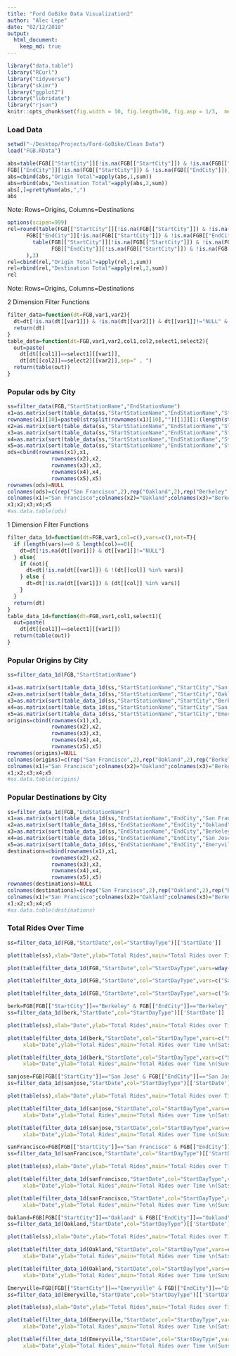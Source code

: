 ```yaml
---
title: "Ford GoBike Data Visualization2"
author: "Alec Lepe"
date: "02/12/2018"
output: 
  html_document:
    keep_md: true
---
```

```r
library("data.table")
library("RCurl")
library("tidyverse")
library("skimr")
library("ggplot2")
library("lubridate")
library("rjson")
knitr::opts_chunk$set(fig.width = 10, fig.length=10, fig.asp = 1/3,  message=FALSE)
```
### Load Data
```r
setwd("~/Desktop/Projects/Ford-GoBike/Clean Data")
load("FGB.RData")
```
```r
abs=table(FGB[["StartCity"]][!is.na(FGB[["StartCity"]]) & !is.na(FGB[["EndCity"]])],
FGB[["EndCity"]][!is.na(FGB[["StartCity"]]) & !is.na(FGB[["EndCity"]])])
abs=cbind(abs,"Origin Total"=apply(abs,1,sum))
abs=rbind(abs,"Destination Total"=apply(abs,2,sum))
abs[,]=prettyNum(abs,",")
abs
```
Note: Rows=Origins, Columns=Destinations

<!-- #sum(na.omit(FGB[["StartCity"]]=="Berkeley" & FGB[["EndCity"]]=="Emeryville")) -->
<!-- #Rows=Origins -->
<!-- #Columns=Destination -->

```r
options(scipen=999)
rel=round(table(FGB[["StartCity"]][!is.na(FGB[["StartCity"]]) & !is.na(FGB[["EndCity"]])],
      FGB[["EndCity"]][!is.na(FGB[["StartCity"]]) & !is.na(FGB[["EndCity"]])])/sum(
        table(FGB[["StartCity"]][!is.na(FGB[["StartCity"]]) & !is.na(FGB[["EndCity"]])],
              FGB[["EndCity"]][!is.na(FGB[["StartCity"]]) & !is.na(FGB[["EndCity"]])])
      ),3)
rel=cbind(rel,"Origin Total"=apply(rel,1,sum))
rel=rbind(rel,"Destination Total"=apply(rel,2,sum))
rel
```
Note: Rows=Origins, Columns=Destinations

2 Dimension Filter Functions
``` r
filter_data=function(dt=FGB,var1,var2){
  dt=dt[!is.na(dt[[var1]]) & !is.na(dt[[var2]]) & dt[[var1]]!="NULL" & dt[[var2]]!="NULL"]
  return(dt)
}
table_data=function(dt=FGB,var1,var2,col1,col2,select1,select2){
  out=paste(
    dt[dt[[col1]]==select1][[var1]],
    dt[dt[[col2]]==select2][[var2]],sep=" , ")
  return(table(out))
}
```

### Popular ods by City
``` r
ss=filter_data(FGB,"StartStationName","EndStationName")
x1=as.matrix(sort(table_data(ss,"StartStationName","EndStationName","StartCity","EndCity","San Francisco","San Francisco"),decreasing=T)[1:10])
rownames(x1)[10]=paste0(strsplit(rownames(x1)[10],"")[[1]][1:(length(strsplit(rownames(x1)[10],"")[[1]])-24)],collapse="")
x2=as.matrix(sort(table_data(ss,"StartStationName","EndStationName","StartCity","EndCity","Oakland","Oakland"),decreasing=T)[1:10])
x3=as.matrix(sort(table_data(ss,"StartStationName","EndStationName","StartCity","EndCity","Berkeley","Berkeley"),decreasing=T)[1:10])
x4=as.matrix(sort(table_data(ss,"StartStationName","EndStationName","StartCity","EndCity","San Jose","San Jose"),decreasing=T)[1:10])
x5=as.matrix(sort(table_data(ss,"StartStationName","EndStationName","StartCity","EndCity","Emeryville","Emeryville"),decreasing=T)[1:10])
ods=cbind(rownames(x1),x1,
              rownames(x2),x2,
              rownames(x3),x3,
              rownames(x4),x4,
              rownames(x5),x5)
rownames(ods)=NULL
colnames(ods)=c(rep("San Francisco",2),rep("Oakland",2),rep("Berkeley",2),rep("san Jose",2),rep("Emeryville",2))
colnames(x1)="San Francisco";colnames(x2)="Oakland";colnames(x3)="Berkeley";colnames(x4)="San Jose";colnames(x5)="Emeryville"
x1;x2;x3;x4;x5
#as.data.table(ods)
````

1 Dimension Filter Functions

``` r
filter_data_1d=function(dt=FGB,var1,col=c(),vars=c(),not=T){
  if (length(vars)==0 & length(col)==0){
    dt=dt[!is.na(dt[[var1]]) & dt[[var1]]!="NULL"]
  } else{
    if (not){
      dt=dt[!is.na(dt[[var1]]) & !(dt[[col]] %in% vars)]
    } else {
      dt=dt[!is.na(dt[[var1]]) & (dt[[col]] %in% vars)]
    }
  }
  return(dt)
}
table_data_1d=function(dt=FGB,var1,col1,select1){
  out=paste(
    dt[dt[[col1]]==select1][[var1]])
  return(table(out))
}
```

### Popular Origins by City
``` r
ss=filter_data_1d(FGB,"StartStationName")

x1=as.matrix(sort(table_data_1d(ss,"StartStationName","StartCity","San Francisco"),decreasing=T)[1:10])
x2=as.matrix(sort(table_data_1d(ss,"StartStationName","StartCity","Oakland"),decreasing=T)[1:10])
x3=as.matrix(sort(table_data_1d(ss,"StartStationName","StartCity","Berkeley"),decreasing=T)[1:10])
x4=as.matrix(sort(table_data_1d(ss,"StartStationName","StartCity","San Jose"),decreasing=T)[1:10])
x5=as.matrix(sort(table_data_1d(ss,"StartStationName","StartCity","Emeryville"),decreasing=T)[1:10])
origins=cbind(rownames(x1),x1,
              rownames(x2),x2,
              rownames(x3),x3,
              rownames(x4),x4,
              rownames(x5),x5)
rownames(origins)=NULL
colnames(origins)=c(rep("San Francisco",2),rep("Oakland",2),rep("Berkeley",2),rep("san Jose",2),rep("Emeryville",2))
colnames(x1)="San Francisco";colnames(x2)="Oakland";colnames(x3)="Berkeley";colnames(x4)="San Jose";colnames(x5)="Emeryville"
x1;x2;x3;x4;x5
#as.data.table(origins)
```

### Popular Destinations by City
``` r
ss=filter_data_1d(FGB,"EndStationName")
x1=as.matrix(sort(table_data_1d(ss,"EndStationName","EndCity","San Francisco"),decreasing=T)[1:10])
x2=as.matrix(sort(table_data_1d(ss,"EndStationName","EndCity","Oakland"),decreasing=T)[1:10])
x3=as.matrix(sort(table_data_1d(ss,"EndStationName","EndCity","Berkeley"),decreasing=T)[1:10])
x4=as.matrix(sort(table_data_1d(ss,"EndStationName","EndCity","San Jose"),decreasing=T)[1:10])
x5=as.matrix(sort(table_data_1d(ss,"EndStationName","EndCity","Emeryville"),decreasing=T)[1:10])
destinations=cbind(rownames(x1),x1,
              rownames(x2),x2,
              rownames(x3),x3,
              rownames(x4),x4,
              rownames(x5),x5)
rownames(destinations)=NULL
colnames(destinations)=c(rep("San Francisco",2),rep("Oakland",2),rep("Berkeley",2),rep("san Jose",2),rep("Emeryville",2))
colnames(x1)="San Francisco";colnames(x2)="Oakland";colnames(x3)="Berkeley";colnames(x4)="San Jose";colnames(x5)="Emeryville"
x1;x2;x3;x4;x5
#as.data.table(destinations)
```


### Total Rides Over Time
``` r
ss=filter_data_1d(FGB,"StartDate",col="StartDayType")[['StartDate']]
```

``` r
plot(table(ss),xlab="Date",ylab="Total Rides",main="Total Rides over Time \n(All Daytypes)")
```

``` r
plot(table(filter_data_1d(FGB,"StartDate",col="StartDayType",vars=wday(c(1,7),T),not=T)[["StartDate"]]),xlab="Date",ylab="Total Rides",main="Total Rides over Time \n(Weekdays)")
```

``` r
plot(table(filter_data_1d(FGB,"StartDate",col="StartDayType",vars=c("Sat"),not=F)[["StartDate"]]),xlab="Date",ylab="Total Rides",main="Total Rides over Time \n(Sats)")
```

``` r
plot(table(filter_data_1d(FGB,"StartDate",col="StartDayType",vars=c("Sun"),not=F)[["StartDate"]]),xlab="Date",ylab="Total Rides",main="Total Rides over Time \n(Suns)")
```

``` r
berk=FGB[FGB[["StartCity"]]=="Berkeley" & FGB[["EndCity"]]=="Berkeley",]
ss=filter_data_1d(berk,"StartDate",col="StartDayType")[['StartDate']]
```
``` r
plot(table(ss),xlab="Date",ylab="Total Rides",main="Total Rides over Time \n(All Daytypes) \nBerkeley")
```
``` r
plot(table(filter_data_1d(berk,"StartDate",col="StartDayType",vars=c("Sat"),not=F)[["StartDate"]]),
     xlab="Date",ylab="Total Rides",main="Total Rides over Time \n(Sats) \nBerkeley")
```
``` r
plot(table(filter_data_1d(berk,"StartDate",col="StartDayType",vars=c("Sun"),not=F)[["StartDate"]]),
     xlab="Date",ylab="Total Rides",main="Total Rides over Time \n(Suns) \nBerkeley")
```
``` r
sanjose=FGB[FGB[["StartCity"]]=="San Jose" & FGB[["EndCity"]]=="San Jose",]
ss=filter_data_1d(sanjose,"StartDate",col="StartDayType")[['StartDate']]
```
``` r
plot(table(ss),xlab="Date",ylab="Total Rides",main="Total Rides over Time \n(All Daytypes) \nSan Jose")
```
``` r
plot(table(filter_data_1d(sanjose,"StartDate",col="StartDayType",vars=c("Sat"),not=F)[["StartDate"]]),
     xlab="Date",ylab="Total Rides",main="Total Rides over Time \n(Sats) \nSan Jose")
```
``` r
plot(table(filter_data_1d(sanjose,"StartDate",col="StartDayType",vars=c("Sun"),not=F)[["StartDate"]]),
     xlab="Date",ylab="Total Rides",main="Total Rides over Time \n(Suns) \nSan Jose")
```
``` r
sanFrancisco=FGB[FGB[["StartCity"]]=="San Francisco" & FGB[["EndCity"]]=="San Francisco",]
ss=filter_data_1d(sanFrancisco,"StartDate",col="StartDayType")[['StartDate']]
```
``` r
plot(table(ss),xlab="Date",ylab="Total Rides",main="Total Rides over Time \n(All Daytypes) \nSan Francisco")
```
``` r
plot(table(filter_data_1d(sanFrancisco,"StartDate",col="StartDayType",vars=c("Sat"),not=F)[["StartDate"]]),
     xlab="Date",ylab="Total Rides",main="Total Rides over Time \n(Sats) \nSan Francisco")
```
``` r
plot(table(filter_data_1d(sanFrancisco,"StartDate",col="StartDayType",vars=c("Sun"),not=F)[["StartDate"]]),
     xlab="Date",ylab="Total Rides",main="Total Rides over Time \n(Suns) \nSan Francisco")
```
``` r
Oakland=FGB[FGB[["StartCity"]]=="Oakland" & FGB[["EndCity"]]=="Oakland",]
ss=filter_data_1d(Oakland,"StartDate",col="StartDayType")[['StartDate']]
```
``` r
plot(table(ss),xlab="Date",ylab="Total Rides",main="Total Rides over Time \n(All Daytypes) \nOakland")
```
``` r
plot(table(filter_data_1d(Oakland,"StartDate",col="StartDayType",vars=c("Sat"),not=F)[["StartDate"]]),
     xlab="Date",ylab="Total Rides",main="Total Rides over Time \n(Sats) \nOakland")
```
``` r
plot(table(filter_data_1d(Oakland,"StartDate",col="StartDayType",vars=c("Sun"),not=F)[["StartDate"]]),
     xlab="Date",ylab="Total Rides",main="Total Rides over Time \n(Suns) \nOakland")
```
``` r
Emeryville=FGB[FGB[["StartCity"]]=="Emeryville" & FGB[["EndCity"]]=="Emeryville",]
ss=filter_data_1d(Emeryville,"StartDate",col="StartDayType")[['StartDate']]
```
``` r
plot(table(ss),xlab="Date",ylab="Total Rides",main="Total Rides over Time \n(All Daytypes) \nEmeryville")
```
``` r
plot(table(filter_data_1d(Emeryville,"StartDate",col="StartDayType",vars=c("Sat"),not=F)[["StartDate"]]),
     xlab="Date",ylab="Total Rides",main="Total Rides over Time \n(Sats) \nEmeryville")
```
``` r
plot(table(filter_data_1d(Emeryville,"StartDate",col="StartDayType",vars=c("Sun"),not=F)[["StartDate"]]),
     xlab="Date",ylab="Total Rides",main="Total Rides over Time \n(Suns) \nEmeryville")
```
